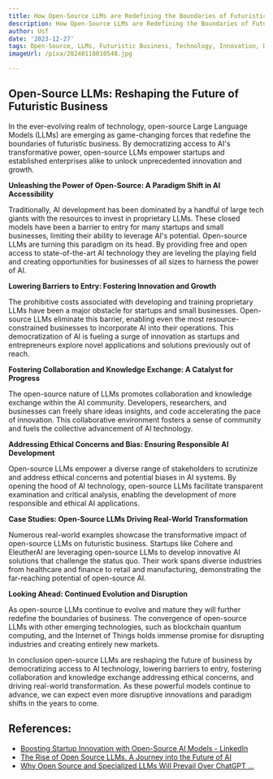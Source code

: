 ```yaml
---
title: How Open-Source LLMs are Redefining the Boundaries of Futuristic Business
description: How Open-Source LLMs are Redefining the Boundaries of Futuristic Business
author: Usf
date: '2023-12-27'
tags: Open-Source, LLMs, Futuristic Business, Technology, Innovation, Digital Transformation
imageUrl: /pixa/20240118010548.jpg

---
```

## Open-Source LLMs: Reshaping the Future of  Futuristic Business

In the ever-evolving realm of technology, open-source Large Language Models (LLMs) are emerging as game-changing forces that redefine  the boundaries of  futuristic business.  By democratizing  access to AI's transformative power, open-source LLMs empower startups and established enterprises alike to  unlock unprecedented innovation and  growth.

**Unleashing the Power of Open-Source:  A Paradigm Shift in AI Accessibility**

Traditionally, AI development has been  dominated by a handful of large tech giants with the resources to invest in proprietary LLMs. These closed models have been a barrier to entry  for many startups and small businesses, limiting their ability to leverage AI's potential. Open-source  LLMs are turning this paradigm on its head. By providing free and open  access to state-of-the-art AI technology they are leveling the playing  field and creating opportunities for businesses of  all sizes to harness the power of AI.

**Lowering Barriers to  Entry: Fostering Innovation and Growth**

The prohibitive costs associated with developing  and training proprietary LLMs have been a major obstacle for startups and small businesses. Open-source LLMs eliminate this barrier, enabling even the most resource-constrained businesses to incorporate AI into their operations. This  democratization of AI is fueling a surge  of innovation as  startups and entrepreneurs explore  novel applications and solutions previously out of reach.

**Fostering Collaboration and Knowledge Exchange: A Catalyst for Progress**

The  open-source nature of LLMs promotes  collaboration and knowledge exchange within the AI community. Developers, researchers, and businesses can freely share ideas insights, and code accelerating the pace of innovation. This collaborative environment fosters a sense  of community and  fuels the  collective advancement of AI technology.

**Addressing Ethical Concerns and Bias: Ensuring Responsible AI  Development**

Open-source LLMs empower a diverse range  of stakeholders to scrutinize and address ethical concerns and potential biases  in AI systems. By  opening the hood of AI technology, open-source LLMs facilitate transparent examination  and critical analysis, enabling the development of more responsible and ethical AI applications.

**Case Studies: Open-Source LLMs Driving Real-World Transformation**

Numerous real-world examples showcase the transformative impact of open-source LLMs on futuristic business. Startups like Cohere and EleutherAI are  leveraging open-source LLMs to develop innovative AI solutions that challenge the status quo. Their work spans diverse industries from healthcare and finance to retail and manufacturing, demonstrating  the far-reaching potential  of open-source AI.

**Looking Ahead: Continued Evolution and Disruption**

As open-source LLMs continue  to evolve and mature they  will further  redefine the boundaries of business. The convergence of open-source LLMs with other emerging  technologies, such as blockchain quantum computing, and the Internet of  Things holds immense promise for disrupting  industries and creating entirely new markets.

In conclusion open-source LLMs are  reshaping the future of business by democratizing  access to AI technology, lowering barriers  to entry, fostering collaboration and knowledge exchange  addressing ethical concerns, and driving real-world transformation. As these  powerful models  continue to advance, we can expect even more disruptive innovations and paradigm shifts  in the  years to come.

## References:
- [Boosting Startup Innovation with Open-Source AI Models - LinkedIn](https://www.linkedin.com/pulse/boosting-startup-innovation-open-source-ai-models-d%C3%A9j%C3%A0-partners?trk=article-ssr-frontend-pulse_more-articles_related-content-card)
- [The Rise of Open Source LLMs. A Journey into the Future of AI](https://medium.com/@hamsa.a.j/the-rise-of-open-source-llms-bdf566393107)
- [Why Open Source and Specialized LLMs Will Prevail Over ChatGPT ...](https://www.linkedin.com/pulse/why-open-source-specialized-llms-prevail-over-chatgpt-b%C3%BClent-uyaniker-1bwkc)
